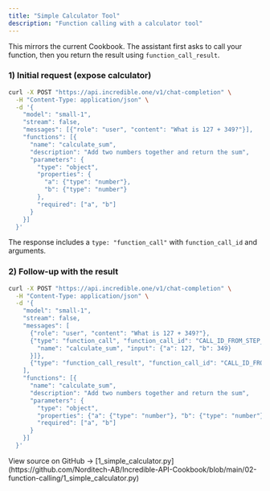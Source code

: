 ```yaml
---
title: "Simple Calculator Tool"
description: "Function calling with a calculator tool"
---
```


This mirrors the current Cookbook. The assistant first asks to call your function, then you return the result using `function_call_result`.

### 1) Initial request (expose calculator)

```bash
curl -X POST "https://api.incredible.one/v1/chat-completion" \
  -H "Content-Type: application/json" \
  -d '{
    "model": "small-1",
    "stream": false,
    "messages": [{"role": "user", "content": "What is 127 + 349?"}],
    "functions": [{
      "name": "calculate_sum",
      "description": "Add two numbers together and return the sum",
      "parameters": {
        "type": "object",
        "properties": {
          "a": {"type": "number"},
          "b": {"type": "number"}
        },
        "required": ["a", "b"]
      }
    }]
  }'
```

The response includes a `type: "function_call"` with `function_call_id` and arguments.

### 2) Follow-up with the result

```bash
curl -X POST "https://api.incredible.one/v1/chat-completion" \
  -H "Content-Type: application/json" \
  -d '{
    "model": "small-1",
    "stream": false,
    "messages": [
      {"role": "user", "content": "What is 127 + 349?"},
      {"type": "function_call", "function_call_id": "CALL_ID_FROM_STEP_1", "function_calls": [{
        "name": "calculate_sum", "input": {"a": 127, "b": 349}
      }]},
      {"type": "function_call_result", "function_call_id": "CALL_ID_FROM_STEP_1", "function_call_results": [476]}
    ],
    "functions": [{
      "name": "calculate_sum",
      "description": "Add two numbers together and return the sum",
      "parameters": {
        "type": "object",
        "properties": {"a": {"type": "number"}, "b": {"type": "number"}},
        "required": ["a", "b"]
      }
    }]
  }'
```

<Note>
View source on GitHub → [1_simple_calculator.py](https://github.com/Norditech-AB/Incredible-API-Cookbook/blob/main/02-function-calling/1_simple_calculator.py)
</Note>

